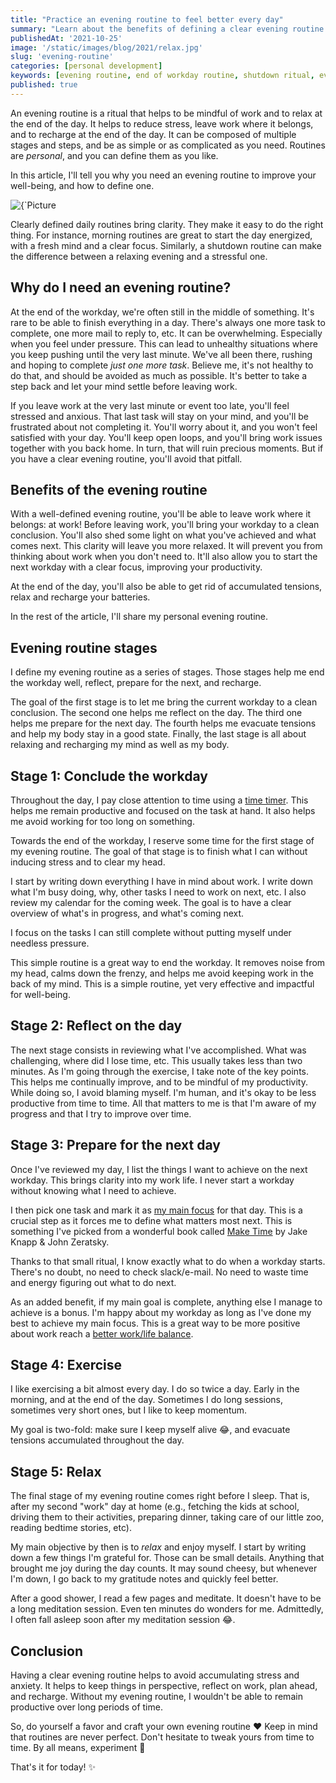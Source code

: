 ```yaml
---
title: "Practice an evening routine to feel better every day"
summary: "Learn about the benefits of defining a clear evening routine to improve your well-being."
publishedAt: '2021-10-25'
image: '/static/images/blog/2021/relax.jpg'
slug: 'evening-routine'
categories: [personal development]
keywords: [evening routine, end of workday routine, shutdown ritual, evening ritual, end of day routine, personal development, well-being, self-care]
published: true
---
```


An evening routine is a ritual that helps to be mindful of work and to relax at the end of the day. It helps to reduce stress, leave work where it belongs, and to recharge at the end of the day. It can be composed of multiple stages and steps, and be as simple or as complicated as you need. Routines are _personal_, and you can define them as you like.

In this article, I'll tell you why you need an evening routine to improve your well-being, and how to define one.

<BlogPostCenteredContent>
  <Image
    alt={`Picture courtesy of Eli DeFaria (https://unsplash.com/@elidefaria)`}
    src={`/static/images/blog/2021/relax.jpg`}
    width={2070}
    height={1380}
    priority
  />
</BlogPostCenteredContent>

Clearly defined daily routines bring clarity. They make it easy to do the right thing. For instance, morning routines are great to start the day energized, with a fresh mind and a clear focus. Similarly, a shutdown routine can make the difference between a relaxing evening and a stressful one.

## Why do I need an evening routine?
At the end of the workday, we're often still in the middle of something. It's rare to be able to finish everything in a day. There's always one more task to complete, one more mail to reply to, etc. It can be overwhelming. Especially when you feel under pressure. This can lead to unhealthy situations where you keep pushing until the very last minute. We've all been there, rushing and hoping to complete _just one more task_. Believe me, it's not healthy to do that, and should be avoided as much as possible. It's better to take a step back and let your mind settle before leaving work.

If you leave work at the very last minute or event too late, you'll feel stressed and anxious. That last task will stay on your mind, and you'll be frustrated about not completing it. You'll worry about it, and you won't feel satisfied with your day. You'll keep open loops, and you'll bring work issues together with you back home. In turn, that will ruin precious moments. But if you have a clear evening routine, you'll avoid that pitfall.

## Benefits of the evening routine

With a well-defined evening routine, you'll be able to leave work where it belongs: at work! Before leaving work, you'll bring your workday to a clean conclusion. You'll also shed some light on what you've achieved and what comes next. This clarity will leave you more relaxed. It will prevent you from thinking about work when you don't need to. It'll also allow you to start the next workday with a clear focus, improving your productivity.

At the end of the day, you'll also be able to get rid of accumulated tensions, relax and recharge your batteries.

In the rest of the article, I'll share my personal evening routine.

## Evening routine stages
I define my evening routine as a series of stages. Those stages help me end the workday well, reflect, prepare for the next, and recharge.

The goal of the first stage is to let me bring the current workday to a clean conclusion. The second one helps me reflect on the day. The third one helps me prepare for the next day. The fourth helps me evacuate tensions and help my body stay in a good state. Finally, the last stage is all about relaxing and recharging my mind as well as my body.

## Stage 1: Conclude the workday
Throughout the day, I pay close attention to time using a [time timer](https://www.amazon.com/Time-Timer-Plus-Minute-Visual/dp/B07GZTQ277?tag=dsebastien00-20). This helps me remain productive and focused on the task at hand. It also helps me avoid working for too long on something.

Towards the end of the workday, I reserve some time for the first stage of my evening routine. The goal of that stage is to finish what I can without inducing stress and to clear my head.

I start by writing down everything I have in mind about work. I write down what I'm busy doing, why, other tasks I need to work on next, etc. I also review my calendar for the coming week. The goal is to have a clear overview of what's in progress, and what's coming next.

I focus on the tasks I can still complete without putting myself under needless pressure.

This simple routine is a great way to end the workday. It removes noise from my head, calms down the frenzy, and helps me avoid keeping work in the back of my mind. This is a simple routine, yet very effective and impactful for well-being.

## Stage 2: Reflect on the day
The next stage consists in reviewing what I've accomplished. What was challenging, where did I lose time, etc. This usually takes less than two minutes. As I'm going through the exercise, I take note of the key points. This helps me continually improve, and to be mindful of my productivity. While doing so, I avoid blaming myself. I'm human, and it's okay to be less productive from time to time. All that matters to me is that I'm aware of my progress and that I try to improve over time.

## Stage 3: Prepare for the next day
Once I've reviewed my day, I list the things I want to achieve on the next workday. This brings clarity into my work life. I never start a workday without knowing what I need to achieve.

I then pick one task and mark it as [my main focus](https://dsebastien.net/blog/2019-08-27-tagging-your-daily-todos-when-moscow-is-not-enough) for that day. This is a crucial step as it forces me to define what matters most next. This is something I've picked from a wonderful book called [Make Time](https://www.amazon.com/Make-Time-Focus-Matters-Every/dp/0525572422?tag=dsebastien00-20) by Jake Knapp & John Zeratsky.

Thanks to that small ritual, I know exactly what to do when a workday starts. There's no doubt, no need to check slack/e-mail. No need to waste time and energy figuring out what to do next.

As an added benefit, if my main goal is complete, anything else I manage to achieve is a bonus. I'm happy about my workday as long as I've done my best to achieve my main focus. This is a great way to be more positive about work reach a [better work/life balance](https://dsebastien.net/blog/2020-02-20-steps-towards-a-better-work-life-equilibrium).

## Stage 4: Exercise
I like exercising a bit almost every day. I do so twice a day. Early in the morning, and at the end of the day. Sometimes I do long sessions, sometimes very short ones, but I like to keep momentum.

My goal is two-fold: make sure I keep myself alive 😂, and evacuate tensions accumulated throughout the day.

## Stage 5: Relax
The final stage of my evening routine comes right before I sleep. That is, after my second "work" day at home (e.g., fetching the kids at school, driving them to their activities, preparing dinner, taking care of our little zoo, reading bedtime stories, etc).

My main objective by then is to _relax_ and enjoy myself. I start by writing down a few things I'm grateful for. Those can be small details. Anything that brought me joy during the day counts. It may sound cheesy, but whenever I'm down, I go back to my gratitude notes and quickly feel better.

After a good shower, I read a few pages and meditate. It doesn't have to be a long meditation session. Even ten minutes do wonders for me. Admittedly, I often fall asleep soon after my meditation session 😂.

## Conclusion

Having a clear evening routine helps to avoid accumulating stress and anxiety. It helps to keep things in perspective, reflect on work, plan ahead, and recharge. Without my evening routine, I wouldn't be able to remain productive over long periods of time.

So, do yourself a favor and craft your own evening routine ❤
Keep in mind that routines are never perfect. Don't hesitate to tweak yours from time to time. By all means, experiment 🧪

That's it for today! ✨

<BlogPostSignature />
